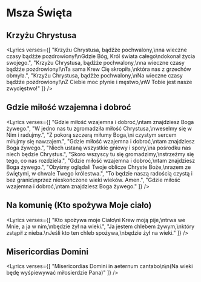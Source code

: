 
# Msza Święta

## Krzyżu Chrystusa
<Lyrics verses={[
  "Krzyżu Chrystusa, bądźże pochwalony,\nna wieczne czasy bądźże pozdrowiony!\nGdzie Bóg, Król świata całego\ndokonał życia swojego.",
  "Krzyżu Chrystusa, bądźże pochwalony,\nna wieczne czasy bądźże pozdrowiony!\nTa sama Krew Cię skropiła,\nktóra nas z grzechów obmyła.",
  "Krzyżu Chrystusa, bądźże pochwalony,\nNa wieczne czasy bądźże pozdrowiony!\nZ Ciebie moc płynie i męstwo,\nW Tobie jest nasze zwycięstwo!"
]} />

## Gdzie miłość wzajemna i dobroć
<Lyrics verses={[
  "Gdzie miłość wzajemna i dobroć,\ntam znajdziesz Boga żywego.",
  "W jedno nas tu zgromadziła miłość Chrystusa,\nweselmy się w Nim i radujmy.",
  "Z pokorą szczerą miłumy Boga,\ni czystym sercem miłujmy się nawzajem.",
  "Gdzie miłość wzajemna i dobroć,\ntam znajdziesz Boga żywego.",
  "Niech ustaną wszystkie gniewy i spory,\na pośrodku nas niech będzie Chrystus.",
  "Skoro wszyscy tu się gromadzimy,\nstrzeżmy się tego, co nas rozdziela.",
  "Gdzie miłość wzajemna i dobroć,\ntam znajdziesz Boga żywego.",
  "Obyśmy oglądali Twoje oblicze Chryste Boże,\nrazem ze świętymi, w chwale Twego królestwa.",
  "To będzie naszą radością czystą i bez granic\nprzez nieskończone wieki wieków. Amen.",
  "Gdzie miłość wzajemna i dobroć,\ntam znajdziesz Boga żywego."
]} />

## Na komunię (Kto spożywa Moje ciało)
<Lyrics verses={[
  "Kto spożywa moje Ciało\ni Krew moją pije,\ntrwa we Mnie, a ja w nim,\nbędzie żył na wieki.",
  "Ja jestem chlebem żywym,\nktóry zstąpił z nieba.\nJeśli kto ten chleb spożywa,\nbędzie żył na wieki."
]} />

## Misericordias Domini
<Lyrics verses={[
  "Misericordias Domini in aeternum cantabo\n\n(Na wieki będę wyśpiewywać miłosierdzie Pana)"
]} />

